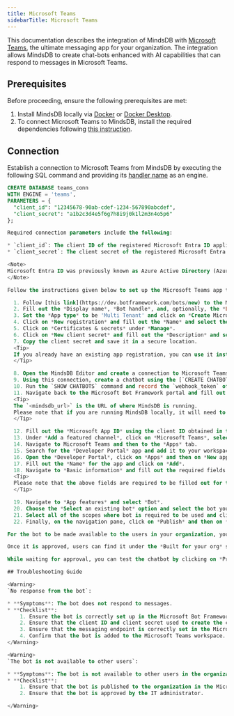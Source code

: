```yaml
---
title: Microsoft Teams
sidebarTitle: Microsoft Teams
---
```


This documentation describes the integration of MindsDB with [Microsoft Teams](https://www.microsoft.com/en-us/microsoft-teams/group-chat-software), the ultimate messaging app for your organization.
The integration allows MindsDB to create chat-bots enhanced with AI capabilities that can respond to messages in Microsoft Teams.

## Prerequisites

Before proceeding, ensure the following prerequisites are met:

1. Install MindsDB locally via [Docker](/setup/self-hosted/docker) or [Docker Desktop](/setup/self-hosted/docker-desktop).
2. To connect Microsoft Teams to MindsDB, install the required dependencies following [this instruction](/setup/self-hosted/docker#install-dependencies).

## Connection

Establish a connection to Microsoft Teams from MindsDB by executing the following SQL command and providing its [handler name](https://github.com/mindsdb/mindsdb/tree/main/mindsdb/integrations/handlers/ms_teams_handler) as an engine.

```sql
CREATE DATABASE teams_conn
WITH ENGINE = 'teams', 
PARAMETERS = {
  "client_id": "12345678-90ab-cdef-1234-567890abcdef",
  "client_secret": "a1b2c3d4e5f6g7h8i9j0k1l2m3n4o5p6"
};

Required connection parameters include the following:

* `client_id`: The client ID of the registered Microsoft Entra ID application.
* `client_secret`: The client secret of the registered Microsoft Entra ID application.

<Note>
Microsoft Entra ID was previously known as Azure Active Directory (Azure AD).
</Note>

Follow the instructions given below to set up the Microsoft Teams app that will act as the chatbot:

  1. Follow [this link](https://dev.botframework.com/bots/new) to the Microsoft Bot Framework portal and sign in with your Microsoft account.
  2. Fill out the *Display name*, *Bot handle*, and, optionally, the *Long description*, but leave the *Messaging endpoint* field empty for now.
  3. Set the *App type* to be 'Multi Tenant' and click on *Create Microsoft App ID and password*. This will open a new tab with the Azure portal.
  4. Click on *New registration* and fill out the *Name* and select the 'Accounts in any organizational directory (Any Azure AD directory - Multitenant)' option under *Supported account types*, and click on *Register*. Record the *Application (client) ID* for later use.
  5. Click on *Certificates & secrets* under *Manage*.
  6. Click on *New client secret* and fill out the *Description* and select an appropriate *Expires* period, and click on *Add*.
  7. Copy the client secret and save it in a secure location.
  <Tip>
  If you already have an existing app registration, you can use it instead of creating a new one and skip steps 4-6.
  </Tip>

  8. Open the MindsDB Editor and create a connection to Microsoft Teams using the client ID and client secret obtained in the previous steps using the SQL command provided above.
  9. Using this connection, create a chatbot using the [`CREATE CHATBOT`](/agents/chatbot) syntax.
  10. Run the `SHOW CHATBOTS` command and record the `webhook_token` of the chatbot you created.
  11. Navigate back to the Microsoft Bot Framework portal and fill out the messaging endpoint in the following format: `<mindsdb_url>/api/webhooks/chatbots/<webhook_token>`.
  <Tip>
  The `<mindsdb_url>` is the URL of where MindsDB is running.
  Please note that if you are running MindsDB locally, it will need to be exposed to the internet using a service like [ngrok](https://ngrok.com/).
  </Tip>

  12. Fill out the *Microsoft App ID* using the client ID obtained in the previous steps, agree to the terms, and click on *Register*.
  13. Under *Add a featured channel*, click on *Microsoft Teams*, select your Microsoft Teams solution, click on *Save* and agree to the terms when prompted.
  14. Navigate to Microsoft Teams and then to the *Apps* tab.
  15. Search for the *Developer Portal* app and add it to your workspace.
  16. Open the *Developer Portal*, click on *Apps* and then on *New app*.
  17. Fill out the *Name* for the app and click on *Add*.
  18. Navigate to *Basic information* and fill out the required fields: *Short description*, *Long description*, *Developer or company name*, *Website*, *Privacy policy*, *Terms of use*, and *Application (client) ID*. You may also provide any additional information you wish.
  <Tip>
  Please note that the above fields are required to be filled out for the bot to be usable in Microsoft Teams. The URLs provided in the *Website*, *Privacy policy*, and *Terms of use* fields must be valid URLs.
  </Tip>

  19. Navigate to *App features* and select *Bot*.
  20. Choose the *Select an existing bot* option and select the bot you created earlier in the Microsoft Bot Framework portal.
  21. Select all of the scopes where bot is required to be used and click on *Save*.
  22. Finally, on the navigation pane, click on *Publish* and then on *Publish to your org*.

For the bot to be made available to the users in your organization, you will need to ask your IT administrator to approve the submission at this [link](https://admin.teams.microsoft.com/policies/manage-apps). 

Once it is approved, users can find it under the *Built for your org* section in the *Apps* tab. They can either chat with the bot directly or add it to a channel. To chat with the bot in a channel, type `@<bot_name>` followed by your message.

While waiting for approval, you can test the chatbot by clicking on *Preview in Teams* in the Developer Portal.

## Troubleshooting Guide

<Warning>
`No response from the bot`:

* **Symptoms**: The bot does not respond to messages.
* **Checklist**:
    1. Ensure the bot is correctly set up in the Microsoft Bot Framework portal.
    2. Ensure that the client ID and client secret used to create the connection are correct and valid.
    3. Ensure that the messaging endpoint is correctly set in the Microsoft Bot Framework portal with the correct webhook token.
    4. Confirm that the bot is added to the Microsoft Teams workspace.
</Warning>

<Warning>
`The bot is not available to other users`:

* **Symptoms**: The bot is not available to other users in the organization.
* **Checklist**:
    1. Ensure that the bot is published to the organization in the Microsoft Bot Framework portal.
    2. Ensure that the bot is approved by the IT administrator.

</Warning>